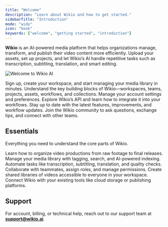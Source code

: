 ```yaml
---
title: "Welcome"
description: "Learn about Wikio and how to get started."
sidebarTitle: "Introduction"
mode: "wide"
icon: "book"
keywords: ["welcome", "getting started", "introduction"]
---
```



**Wikio** is an AI-powered media platform that helps organizations manage, transform, and publish their video content more efficiently. Upload your assets, set up projects, and let Wikio’s AI handle repetitive tasks such as transcription, subtitling, translation, and smart editing.

![Welcome to Wikio AI](/images/welcome.png)

<Columns cols={3}>
  <Card title="Get started" icon="play" href="/1-getting-started/start-guide">
    Sign up, create your workspace, and start managing your media library in minutes.
  </Card>
  <Card title="Concepts" icon="lightbulb" href="/1-getting-started/concepts">
    Understand the key building blocks of Wikio—workspaces, teams, projects, assets, workflows, and collections.
  </Card>
  <Card title="Account" icon="user" href="/2-account/profile">
    Manage your account settings and preferences.
  </Card>
  <Card title="API documentation" icon="terminal" href="/api-reference/introduction">
    Explore Wikio’s API and learn how to integrate it into your workflows.
  </Card>
  <Card title="Changelog" icon="history" href="/changelog">
    Stay up to date with the latest features, improvements, and workflow updates.
  </Card>
  <Card title="Community" icon="users" href="/community">
    Join the Wikio community to ask questions, exchange tips, and connect with other teams.
  </Card>
</Columns>

## Essentials

Everything you need to understand the core parts of Wikio.

<Columns cols={3}>
  <Card title="Projects" icon="folder" href="/essentials/projects">
    Learn how to organize video productions from raw footage to final releases.
  </Card>
  <Card title="Assets" icon="film" href="/essentials/assets">
    Manage your media library with tagging, search, and AI-powered indexing.
  </Card>
  <Card title="Workflows" icon="cogs" href="/essentials/workflows">
    Automate tasks like transcription, subtitling, translation, and quality checks.
  </Card>
  <Card title="Teams" icon="users-cog" href="/essentials/teams">
    Collaborate with teammates, assign roles, and manage permissions.
  </Card>
  <Card title="Collections" icon="layer-group" href="/essentials/collections">
    Create shared libraries of videos accessible to everyone in your workspace.
  </Card>
  <Card title="Integrations" icon="plug" href="/essentials/integrations">
    Connect Wikio with your existing tools like cloud storage or publishing platforms.
  </Card>
</Columns>

## Support

For account, billing, or technical help, reach out to our support team at [**support@wikio.ai**](mailto:support@wikio.ai).